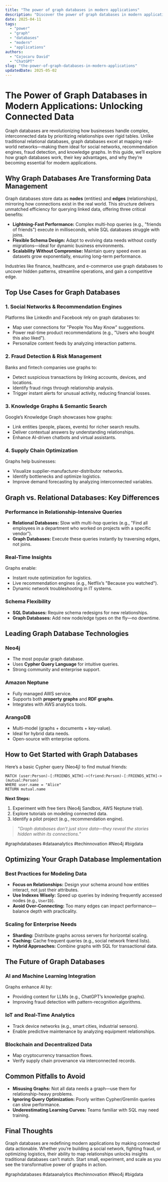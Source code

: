 ```yaml
---
title: "The power of graph databases in modern applications"
description: "Discover the power of graph databases in modern applications with this in-depth guide, providing actionable insights and practical tips to boost your knowledge and results."
date: 2025-04-11
tags:
  - "power"
  - "graph"
  - "databases"
  - "modern"
  - "applications"
authors:
  - "Cojocaru David"
  - "ChatGPT"
slug: "the-power-of-graph-databases-in-modern-applications"
updatedDate: 2025-05-02
---
```


# The Power of Graph Databases in Modern Applications: Unlocking Connected Data  

Graph databases are revolutionizing how businesses handle complex, interconnected data by prioritizing relationships over rigid tables. Unlike traditional relational databases, graph databases excel at mapping real-world networks—making them ideal for social networks, recommendation engines, fraud detection, and knowledge graphs. In this guide, we’ll explore how graph databases work, their key advantages, and why they’re becoming essential for modern applications.  

## Why Graph Databases Are Transforming Data Management  

Graph databases store data as **nodes** (entities) and **edges** (relationships), mirroring how connections exist in the real world. This structure delivers unmatched efficiency for querying linked data, offering three critical benefits:  

- **Lightning-Fast Performance:** Complex multi-hop queries (e.g., "friends of friends") execute in milliseconds, while SQL databases struggle with joins.  
- **Flexible Schema Design:** Adapt to evolving data needs without costly migrations—ideal for dynamic business environments.  
- **Scalability Without Compromise:** Maintain query speed even as datasets grow exponentially, ensuring long-term performance.  

Industries like finance, healthcare, and e-commerce use graph databases to uncover hidden patterns, streamline operations, and gain a competitive edge.  

## Top Use Cases for Graph Databases  

### 1. Social Networks & Recommendation Engines  

Platforms like LinkedIn and Facebook rely on graph databases to:  
- Map user connections for "People You May Know" suggestions.  
- Power real-time product recommendations (e.g., "Users who bought this also liked").  
- Personalize content feeds by analyzing interaction patterns.  

### 2. Fraud Detection & Risk Management  

Banks and fintech companies use graphs to:  
- Detect suspicious transactions by linking accounts, devices, and locations.  
- Identify fraud rings through relationship analysis.  
- Trigger instant alerts for unusual activity, reducing financial losses.  

### 3. Knowledge Graphs & Semantic Search  

Google’s Knowledge Graph showcases how graphs:  
- Link entities (people, places, events) for richer search results.  
- Deliver contextual answers by understanding relationships.  
- Enhance AI-driven chatbots and virtual assistants.  

### 4. Supply Chain Optimization  

Graphs help businesses:  
- Visualize supplier-manufacturer-distributor networks.  
- Identify bottlenecks and optimize logistics.  
- Improve demand forecasting by analyzing interconnected variables.  

## Graph vs. Relational Databases: Key Differences  

### Performance in Relationship-Intensive Queries  

- **Relational Databases:** Slow with multi-hop queries (e.g., "Find all employees in a department who worked on projects with a specific vendor").  
- **Graph Databases:** Execute these queries instantly by traversing edges, not joins.  

### Real-Time Insights  

Graphs enable:  
- Instant route optimization for logistics.  
- Live recommendation engines (e.g., Netflix’s "Because you watched").  
- Dynamic network troubleshooting in IT systems.  

### Schema Flexibility  

- **SQL Databases:** Require schema redesigns for new relationships.  
- **Graph Databases:** Add new node/edge types on the fly—no downtime.  

## Leading Graph Database Technologies  

### Neo4j  
- The most popular graph database.  
- Uses **Cypher Query Language** for intuitive queries.  
- Strong community and enterprise support.  

### Amazon Neptune  
- Fully managed AWS service.  
- Supports both **property graphs** and **RDF graphs**.  
- Integrates with AWS analytics tools.  

### ArangoDB  
- Multi-model (graphs + documents + key-value).  
- Ideal for hybrid data needs.  
- Open-source with enterprise options.  

## How to Get Started with Graph Databases  

Here’s a basic Cypher query (Neo4j) to find mutual friends:  

```cypher
MATCH (user:Person)-[:FRIENDS_WITH]->(friend:Person)-[:FRIENDS_WITH]->(mutual:Person)
WHERE user.name = "Alice"
RETURN mutual.name
```  

**Next Steps:**  
1. Experiment with free tiers (Neo4j Sandbox, AWS Neptune trial).  
2. Explore tutorials on modeling connected data.  
3. Identify a pilot project (e.g., recommendation engine).  

> _"Graph databases don’t just store data—they reveal the stories hidden within its connections."_  

#graphdatabases #dataanalytics #techinnovation #Neo4j #bigdata  

## Optimizing Your Graph Database Implementation  

### Best Practices for Modeling Data  

- **Focus on Relationships:** Design your schema around how entities interact, not just their attributes.  
- **Use Indexes Wisely:** Speed up queries by indexing frequently accessed nodes (e.g., `UserID`).  
- **Avoid Over-Connecting:** Too many edges can impact performance—balance depth with practicality.  

### Scaling for Enterprise Needs  

- **Sharding:** Distribute graphs across servers for horizontal scaling.  
- **Caching:** Cache frequent queries (e.g., social network friend lists).  
- **Hybrid Approaches:** Combine graphs with SQL for transactional data.  

## The Future of Graph Databases  

### AI and Machine Learning Integration  
Graphs enhance AI by:  
- Providing context for LLMs (e.g., ChatGPT’s knowledge graphs).  
- Improving fraud detection with pattern-recognition algorithms.  

### IoT and Real-Time Analytics  
- Track device networks (e.g., smart cities, industrial sensors).  
- Enable predictive maintenance by analyzing equipment relationships.  

### Blockchain and Decentralized Data  
- Map cryptocurrency transaction flows.  
- Verify supply chain provenance via interconnected records.  

## Common Pitfalls to Avoid  

- **Misusing Graphs:** Not all data needs a graph—use them for relationship-heavy problems.  
- **Ignoring Query Optimization:** Poorly written Cypher/Gremlin queries can slow performance.  
- **Underestimating Learning Curves:** Teams familiar with SQL may need training.  

## Final Thoughts  

Graph databases are redefining modern applications by making connected data actionable. Whether you’re building a social network, fighting fraud, or optimizing logistics, their ability to map relationships unlocks insights traditional databases can’t match. Start small, experiment, and scale as you see the transformative power of graphs in action.  

#graphdatabases #dataanalytics #techinnovation #Neo4j #bigdata